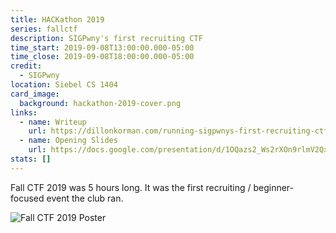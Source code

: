 ```yaml
---
title: HACKathon 2019
series: fallctf
description: SIGPwny's first recruiting CTF
time_start: 2019-09-08T13:00:00.000-05:00
time_close: 2019-09-08T18:00:00.000-05:00
credit:
  - SIGPwny
location: Siebel CS 1404
card_image:
  background: hackathon-2019-cover.png
links:
  - name: Writeup
    url: https://dillonkorman.com/running-sigpwnys-first-recruiting-ctf/
  - name: Opening Slides
    url: https://docs.google.com/presentation/d/1OQazs2_Ws2rXOn9rlmV2QxMDoxXQAtlEEiWeLienVu4/edit?usp=sharing
stats: []
---
```


Fall CTF 2019 was 5 hours long. It was the first recruiting / beginner-focused event the club ran.

![Fall CTF 2019 Poster](./poster.png)

